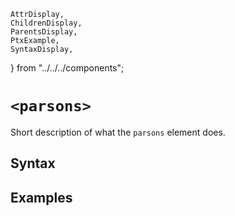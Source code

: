     AttrDisplay,
    ChildrenDisplay,
    ParentsDisplay,
    PtxExample,
    SyntaxDisplay,
} from "../../../components";

# `<parsons>`

Short description of what the `parsons` element does.

## Syntax

<SyntaxDisplay name="parsons" />

## Examples

    